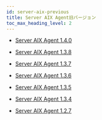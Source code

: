 ```yaml
---
id: server-aix-previous
title: Server AIX Agent旧バージョン
toc_max_heading_level: 2
---
```


* [Server AIX Agent 1.4.0](server-aix-1_4_0)

* [Server AIX Agent 1.3.8](server-aix-1_3_8)

* [Server AIX Agent 1.3.7](server-aix-1_3_7)

* [Server AIX Agent 1.3.6](server-aix-1_3_6)

* [Server AIX Agent 1.3.5](server-aix-1_3_5)

* [Server AIX Agent 1.3.4](server-aix-1_3_4)

* [Server AIX Agent 1.2.7](server-aix-1_2_7)